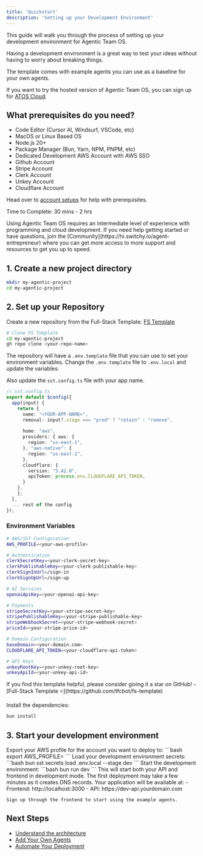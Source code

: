 ```yaml
---
title: 'Quickstart'
description: 'Setting up your Development Environment'
---
```


This guide will walk you through the process of setting up your development environment for Agentic Team OS.  

Having a development environment is a great way to test your ideas without having to worry about breaking things. 

The template comes with example agents you can use as a baseline for your own agents.

If you want to try the hosted version of Agentic Team OS, you can sign up for [ATOS Cloud](https://app.agenticteamos.com/signup).

## What prerequisites do you need? 

- Code Editor (Cursor AI, Windsurf, VSCode, etc)
- MacOS or Linux Based OS
- Node.js 20+
- Package Manager (Bun, Yarn, NPM, PNPM, etc)
- Dedicated Development AWS Account with AWS SSO
- Github Account
- Stripe Account 
- Clerk Account 
- Unkey Account 
- Cloudflare Account

Head over to [account setups](/self-hosting/guides/account-setups) for help with prerequisites.

Time to Complete: 30 mins - 2 hrs


<Note>
  Using Agentic Team OS requires an intermediate level of experience with programming and cloud development. 
  If you need help getting started or have questions, join the [Community](https://hi.switchy.io/agent-entrepreneur) where you can get more access to more support and resources to get you up to speed.
</Note>


## 1. Create a new project directory

```bash
mkdir my-agentic-project
cd my-agentic-project
```

## 2. Set up your Repository

Create a new repository from the Full-Stack Template: [FS Template](https://github.com/new?template_name=fs-template&template_owner=tfcbot)

```bash
# Clone FS Template
cd my-agentic-project
gh repo clone <your-repo-name>
```

The repository will have a `.env.template` file that you can use to set your environment variables. Change the `.env.template` file to `.env.local` and update the variables:

Also update the `sst.config.ts` file with your app name. 

```typescript
// sst.config.ts
export default $config({
  app(input) {
    return {
      name: "<YOUR-APP-NAME>",
      removal: input?.stage === "prod" ? "retain" : "remove",
      
      home: "aws",
      providers: { aws: {
        region: "us-east-1",
      }, "aws-native": {
        region: "us-east-1",
      }, 
      cloudflare: {
        version: "5.42.0",
        apiToken: process.env.CLOUDFLARE_API_TOKEN,
      }
    },
    };
  },
  ... rest of the config
});
```

### Environment Variables
```bash
# AWS/SST Configuration
AWS_PROFILE=<your-aws-profile>

# Authentication
clerkSecretKey=<your-clerk-secret-key>
clerkPublishableKey=<your-clerk-publishable-key>
clerkSignInUrl=/sign-in
clerkSignUpUrl=/sign-up

# AI Services
openaiApiKey=<your-openai-api-key>

# Payments
stripeSecretKey=<your-stripe-secret-key>
stripePublishableKey=<your-stripe-publishable-key>
stripeWebhookSecret=<your-stripe-webhook-secret>
priceId=<your-stripe-price-id>

# Domain Configuration
baseDomain=<your-domain.com>
CLOUDFLARE_API_TOKEN=<your-cloudflare-api-token>

# API Keys
unkeyRootKey=<your-unkey-root-key>
unkeyApiId=<your-unkey-api-id>
```

<Note>
  If you find this template helpful, please consider giving it a star on GitHub!
  - [Full-Stack Template ⭐](https://github.com/tfcbot/fs-template)
</Note>

Install the dependencies:

```bash
bun install
```

## 3. Start your development environment

<Steps>
  <Step title="Set AWS Profile">
    Export your AWS profile for the account you want to deploy to:
    ```bash
    export AWS_PROFILE=<your-aws-profile>
    ```
  </Step>

  <Step title="Load Environment Secrets">
    Load your development environment secrets:
    ```bash
    bun sst secrets load .env.local --stage dev
    ```
  </Step>

  <Step title="Start Development Environment">
    Start the development environment:
    ```bash
    bun run dev
    ```
    This will start both your API and frontend in development mode. The first deployment may take a few minutes as it creates DNS records.
  </Step>

  <Step title="Access Your Application">
    Your application will be available at:
    - Frontend: http://localhost:3000
    - API: https://dev-api.yourdomain.com

    Sign up through the frontend to start using the example agents.
  </Step>
</Steps>

## Next Steps

- [Understand the architecture](/self-hosting/concepts/architecture)
- [Add Your Own Agents](/self-hosting/guides/adding-agents)
- [Automate Your Deployment](/self-hosting/guides/automate-deployments)
